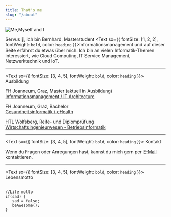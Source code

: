 ```yaml
---
title: That's me
slug: "/about"
---
```


<script async src="https://pagead2.googlesyndication.com/pagead/js/adsbygoogle.js?client=ca-pub-3605472109589060"
     crossorigin="anonymous"></script>

![Me,Myself and I](./me1.jpg)

Servus 👋, ich bin Bernhard, Masterstudent <Text sx={{ fontSize: [1, 2, 2], fontWeight: `bold`, color: `heading` }}>Informationsmanagement</Text>
und auf dieser Seite erfährst du etwas über mich.
Ich bin an vielen Informatik-Themen interessiert, wie Cloud Computing, IT Service Management, Netzwerktechnik und IoT.

<hr/>

<Text sx={{ fontSize: [3, 4, 5], fontWeight: `bold`, color: `heading` }}>
  Ausbildung
</Text>

FH Joanneum, Graz, Master (aktuell in Ausbildung)<br/><a href="https://www.fh-joanneum.at/it-architecture/master/" target="_blank">Informationsmanagement / IT Architecture</a>

FH Joanneum, Graz, Bachelor <br/><a href="https://www.fh-joanneum.at/gesundheitsinformatik/bachelor/" target="_blank">Gesundheitsinformatik / eHealth</a>

HTL Wolfsberg, Reife- und Diplomprüfung <br/><a href="https://www.htl-wolfsberg.at/ausbildung.html#Betriebsinformatik" target="_blank">Wirtschaftsingenieurwesen - Betriebsinformatik</a>

<hr/>

<Text sx={{ fontSize: [3, 4, 5], fontWeight: `bold`, color: `heading` }}>
  Kontakt
</Text>

Wenn du Fragen oder Anregungen hast, kannst du mich gern per [E-Mail](mailto:ebner.bernhard98@gmx.at?subject=Anfrage%20(Website)) kontaktieren.

<hr/>

<Text sx={{ fontSize: [3, 4, 5], fontWeight: `bold`, color: `heading` }}>
  Lebensmotto
</Text> <br/><br/>

```tsx
//Life motto
if(sad) {
   sad = false;
   beAwesome();
}
```

<style>
<br/>

<Text sx={{ fontSize: [3, 4, 5], fontWeight: `bold`, color: `heading` }}>
  Standort
</Text> <br/><br/>

<iframe src="https://www.google.com/maps/embed?pb=!4v1648566467671!6m8!1m7!1sg6e_UDJZld0ODWQ1jdgPwA!2m2!1d47.07378696174419!2d15.43745630477839!3f147.8448337787713!4f12.910744019807836!5f0.7820865974627469"
width="100%" height="400" style="border:0;" allowfullscreen=""
loading="lazy" referrerpolicy="no-referrer-when-downgrade">
</iframe> <br/>
</style>

